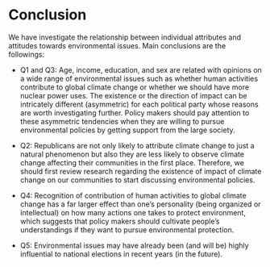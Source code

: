 # Conclusion

We have investigate the relationship between individual attributes and attitudes towards environmental issues.
Main conclusions are the followings:

- Q1 and Q3: Age, income, education, and sex are related with opinions on a wide range of environmental issues such as 
whether human activities contribute to global climate change or 
whether we should have more nuclear power uses.
The existence or the direction of impact can be intricately different (asymmetric) for each political party whose reasons are worth investigating further.
Policy makers should pay attention to these asymmetric tendencies when they are willing to pursue environmental policies by getting support from the large society.

- Q2: Republicans are not only likely to attribute climate change to just a natural phenomenon but also they are less likely to observe climate change affecting their communities in the first place.
Therefore, we should first review research regarding the existence of impact of climate change on our communities to start discussing environmental policies.

- Q4: Recognition of contribution of human activities to global climate change has a far larger effect than one's personality (being organized or intellectual) on how many actions one takes to protect environment, which suggests that policy makers should cultivate people's understandings if they want to pursue environmental protection.

- Q5: Environmental issues may have already been (and will be) highly influential to national elections in recent years (in the future).

